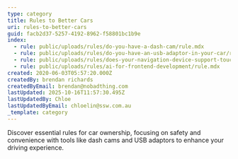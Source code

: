 ```yaml
---
type: category
title: Rules to Better Cars
uri: rules-to-better-cars
guid: facb2d37-5257-4192-8962-f58801bc1b9e
index:
  - rule: public/uploads/rules/do-you-have-a-dash-cam/rule.mdx
  - rule: public/uploads/rules/do-you-have-an-usb-adaptor-in-your-car/rule.mdx
  - rule: public/uploads/rules/does-your-navigation-device-support-touch/rule.mdx
  - rule: public/uploads/rules/ai-for-frontend-development/rule.mdx
created: 2020-06-03T05:57:20.000Z
createdBy: brendan richards
createdByEmail: brendan@nobadthing.com
lastUpdated: 2025-10-16T11:57:30.495Z
lastUpdatedBy: Chloe
lastUpdatedByEmail: chloelin@ssw.com.au
_template: category
---
```


Discover essential rules for car ownership, focusing on safety and convenience with tools like dash cams and USB adaptors to enhance your driving experience.

